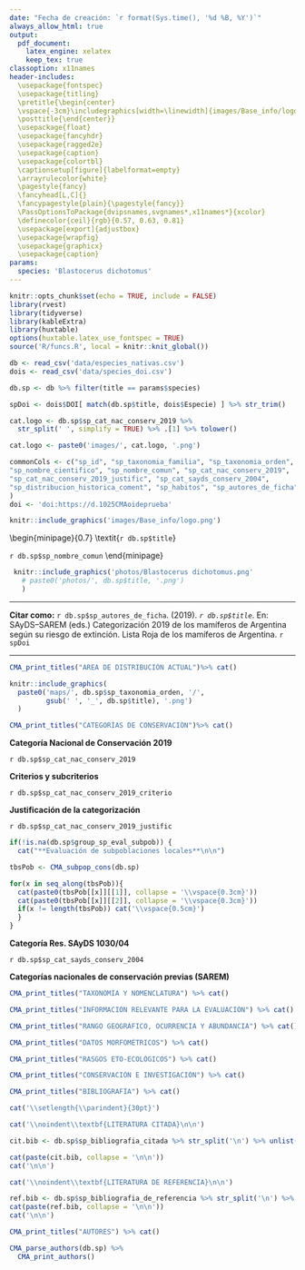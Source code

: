 ```yaml
---
date: "Fecha de creación: `r format(Sys.time(), '%d %B, %Y')`"
always_allow_html: true
output:
  pdf_document: 
    latex_engine: xelatex
    keep_tex: true
classoption: x11names
header-includes:
  \usepackage{fontspec}
  \usepackage{titling}
  \pretitle{\begin{center}
  \vspace{-3cm}\includegraphics[width=\linewidth]{images/Base_info/logo.png}\LARGE\\}
  \posttitle{\end{center}}
  \usepackage{float}
  \usepackage{fancyhdr}
  \usepackage{ragged2e}
  \usepackage{caption}
  \usepackage{colortbl}
  \captionsetup[figure]{labelformat=empty}
  \arrayrulecolor{white}
  \pagestyle{fancy}
  \fancyhead[L,C]{}
  \fancypagestyle{plain}{\pagestyle{fancy}}
  \PassOptionsToPackage{dvipsnames,svgnames*,x11names*}{xcolor}
  \definecolor{ceil}{rgb}{0.57, 0.63, 0.81}
  \usepackage[export]{adjustbox}
  \usepackage{wrapfig}
  \usepackage{graphicx}
  \usepackage{caption}
params:
  species: 'Blastocerus dichotomus'
---
```


```r
knitr::opts_chunk$set(echo = TRUE, include = FALSE)
library(rvest)
library(tidyverse)
library(kableExtra)
library(huxtable)
options(huxtable.latex_use_fontspec = TRUE)
source('R/funcs.R', local = knitr::knit_global())
```

```r
db <- read_csv('data/especies_nativas.csv')
dois <- read_csv('data/species_doi.csv')

db.sp <- db %>% filter(title == params$species)

spDoi <- dois$DOI[ match(db.sp$title, dois$Especie) ] %>% str_trim()

cat.logo <- db.sp$sp_cat_nac_conserv_2019 %>% 
  str_split(' ', simplify = TRUE) %>% .[1] %>% tolower()

cat.logo <- paste0('images/', cat.logo, '.png')

commonCols <- c("sp_id", "sp_taxonomia_familia", "sp_taxonomia_orden", "title", 
"sp_nombre_cientifico", "sp_nombre_comun", "sp_cat_nac_conserv_2019", 
"sp_cat_nac_conserv_2019_justific", "sp_cat_sayds_conserv_2004", 
"sp_distribucion_historica_coment", "sp_habitos", "sp_autores_de_ficha"
)
doi <- 'doi:https://d.1025CMAoideprueba'
```
\setmainfont{Arial}
\setsansfont{Arial}
\setmonofont{Arial}

\newcommand\invisiblesection[1]{%
  \refstepcounter{section}%
  \addcontentsline{toc}{section}{\protect\numberline{\thesection}#1}%
  \sectionmark{#1}}
  
<!-- --- -->
<!-- title: "*`r db.sp$title`*" -->
<!-- subtitle: "**`r db.sp$sp_nombre_comun`**"    -->
<!-- --- -->

\fancyhead[R]{\textbf{`r spDoi`}}

\invisiblesection{GENERALIDADES}
\vspace{-0.4cm}

```r
knitr::include_graphics('images/Base_info/logo.png')
```

\vspace{1cm}

\begin{minipage}{0.7\textwidth}
\vspace{0.3cm}
\fontsize{20}{24}\selectfont\textit{`r db.sp$title`}

\vspace{0.3cm}
\fontsize{30}{36}\selectfont `r db.sp$sp_nombre_comun`
\end{minipage}
\hspace{0.05\textwidth}
\begin{minipage}{0.25\textwidth}
\includegraphics[width=\textwidth]{`r cat.logo`}
\end{minipage}

\normalsize



```r
 knitr::include_graphics('photos/Blastocerus dichotomus.png'
   # paste0('photos/', db.sp$title, '.png')
   )
```

***

\justifying

**Citar como:** `r db.sp$sp_autores_de_ficha`. (2019). *`r db.sp$title`*. En: SAyDS--SAREM (eds.) Categorización 2019 de los mamíferos de Argentina según su riesgo de extinción. Lista Roja de los mamíferos de Argentina. `r spDoi`

***

\newpage

```r
CMA_print_titles("ÁREA DE DISTRIBUCIÓN ACTUAL")%>% cat()
```

```r
knitr::include_graphics(
  paste0('maps/', db.sp$sp_taxonomia_orden, '/', 
         gsub(' ', '_', db.sp$title), '.png')
  )
```

```r
CMA_print_titles("CATEGORÍAS DE CONSERVACIÓN")%>% cat()

```

\vspace{-0.4cm}

**Categoría Nacional de Conservación 2019**

`r db.sp$sp_cat_nac_conserv_2019`

**Criterios y subcriterios**

`r db.sp$sp_cat_nac_conserv_2019_criterio`

**Justificación de la categorización**

`r db.sp$sp_cat_nac_conserv_2019_justific`

```r
if(!is.na(db.sp$group_sp_eval_subpob)) {
  cat("**Evaluación de subpoblaciones locales**\n\n")

tbsPob <- CMA_subpop_cons(db.sp)

for(x in seq_along(tbsPob)){
  cat(paste0(tbsPob[[x]][[1]], collapse = '\\vspace{0.3cm}'))
  cat(paste0(tbsPob[[x]][[2]], collapse = '\\vspace{0.3cm}'))
  if(x != length(tbsPob)) cat('\\vspace{0.5cm}')
  }
}
```

**Categoría Res. SAyDS 1030/04**

`r db.sp$sp_cat_sayds_conserv_2004`

**Categorías nacionales de conservación previas (SAREM)**

\arrayrulecolor{white}

```r
CMA_print_titles("TAXONOMÍA Y NOMENCLATURA") %>% cat()
```

```r
CMA_print_titles("INFORMACIÓN RELEVANTE PARA LA EVALUACIÓN") %>% cat()

```

```r
CMA_print_titles("RANGO GEOGRÁFICO, OCURRENCIA Y ABUNDANCIA") %>% cat()
```

```r
CMA_print_titles("DATOS MORFOMÉTRICOS") %>% cat()
```

```r
CMA_print_titles("RASGOS ETO-ECOLÓGICOS") %>% cat()
```

```r
CMA_print_titles("CONSERVACIÓN E INVESTIGACIÓN") %>% cat()
```

```r
CMA_print_titles("BIBLIOGRAFÍA") %>% cat()
```

```r

cat('\\setlength{\\parindent}{30pt}')

cat('\\noindent\\textbf{LITERATURA CITADA}\n\n')

cit.bib <- db.sp$sp_bibliografia_citada %>% str_split('\n') %>% unlist()

cat(paste(cit.bib, collapse = '\n\n'))
cat('\n\n')

cat('\\noindent\\textbf{LITERATURA DE REFERENCIA}\n\n')

ref.bib <- db.sp$sp_bibliografia_de_referencia %>% str_split('\n') %>% unlist()
cat(paste(ref.bib, collapse = '\n\n'))
cat('\n\n')
```

\setlength{\parindent}{0pt}

\newpage

```r
CMA_print_titles("AUTORES") %>% cat()
```

```r
CMA_parse_authors(db.sp) %>% 
  CMA_print_authors()
```

